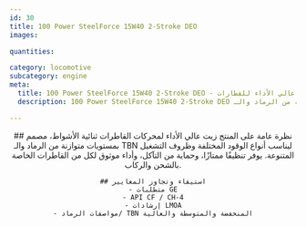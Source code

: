 ```yaml
---
id: 30
title: 100 Power SteelForce 15W40 2-Stroke DEO
images:

quantities:

category: locomotive
subcategory: engine
meta:
  title: 100 Power SteelForce 15W40 2-Stroke DEO - زيت محرك عالي الأداء للقطارات
  description: 100 Power SteelForce 15W40 2-Stroke DEO هو زيت محرك فاخر مصمم لمحركات القاطرات ثنائية الأشواط. تم هندسته بمستويات متوازنة من الرماد والـ TBN ليقدم تنظيفًا ممتازًا، وحماية فائقة من التآكل، وأداء موثوق في ظروف الخدمة الشاقة للقطارات والشحن. يلبي متطلبات GE ومعايير API CF / CH-4 وإرشادات LMOA.

---
```


<Header>
    ## نظرة عامة على المنتج
    زيت عالي الأداء لمحركات القاطرات ثنائية الأشواط، مصمم بمستويات متوازنة من الرماد والـ TBN ليناسب أنواع الوقود المختلفة وظروف التشغيل المتنوعة. يوفر تنظيفًا ممتازًا، وحماية من التآكل، وأداء موثوق لكل من القاطرات الخاصة بالشحن والركاب.

    ## استيفاء وتجاوز المعايير
    - متطلبات GE
    - API CF / CH-4
    - إرشادات LMOA
    - مواصفات الرماد/ TBN المنخفضة والمتوسطة والعالية

</Header>
